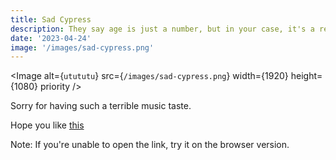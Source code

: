 ```yaml
---
title: Sad Cypress
description: They say age is just a number, but in your case, it's a really big number! Just kidding, you're not that old... yet! Happy birthday, my beloved-ex!
date: '2023-04-24'
image: '/images/sad-cypress.png'
---
```


<Image
  alt={`utututu`}
  src={`/images/sad-cypress.png`}
  width={1920}
  height={1080}
  priority
/>

Sorry for having such a terrible music taste.

Hope you like <a href="https://open.spotify.com/playlist/2JDKJZWwaD342lQQI1rZkf?si=E24OKRRrRbOiWNm_OrsuyA&utm_source=copy-link" target="_blank">this</a>

Note: If you're unable to open the link, try it on the browser version.
